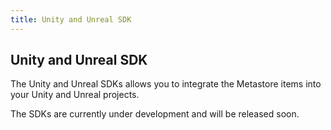 ```yaml
---
title: Unity and Unreal SDK
---
```



## Unity and Unreal SDK

The Unity and Unreal SDKs allows you to integrate the Metastore items into your Unity and Unreal projects.

<Callout type="warning" emoji="⚠️">
  The SDKs are currently under development and will be released soon.

</Callout>
